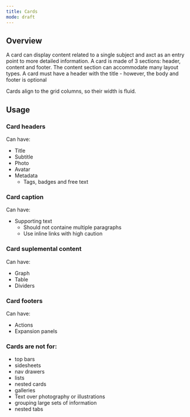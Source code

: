 ```yaml
---
title: Cards
mode: draft
---
```


## Overview


A card can display content related to a single subject and axct as an entry point to more detailed information. 
A card is made of 3 sections: header, content and footer. The content section can accommodate many layout types. 
A card must have a header with the title - however, the body and footer is optional

Cards align to the grid columns, so their width is fluid. 

## Usage

### Card headers 

Can have: 
* Title
* Subtitle
* Photo 
* Avatar
* Metadata
  * Tags, badges and free text

### Card caption

Can have: 
* Supporting text
  * Should not containe multiple paragraphs
  * Use inline links with high caution


### Card suplemental content

Can have: 
* Graph
* Table
* Dividers


### Card footers

Can have: 
* Actions
* Expansion panels


### Cards are not for: 
* top bars
* sidesheets
* nav drawers
* lists
* nested cards
* galleries
* Text over photography or illustrations 
* grouping large sets of information 
* nested tabs
